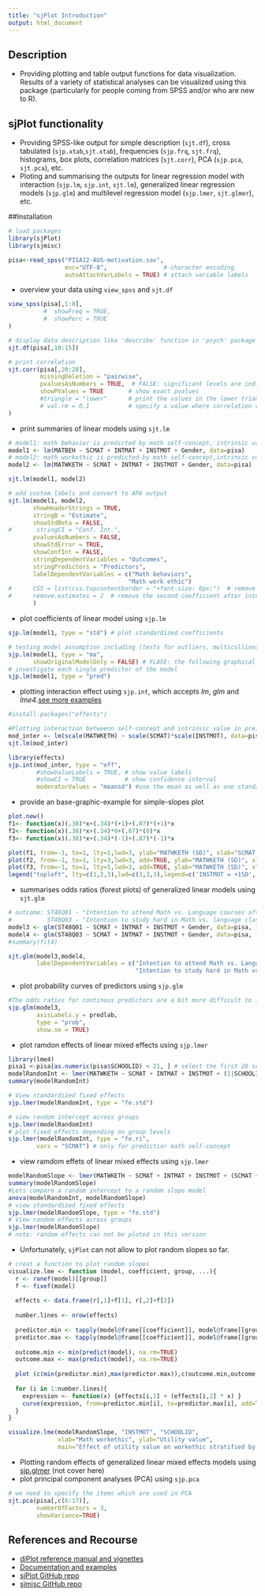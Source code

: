 ```yaml
---
title: "sjPlot Introduction"
output: html_document
---
```


## Description 
* Providing plotting and table output functions for data visualization. Results of a variety of statistical analyses can be visualized using this package (particularly for people coming from SPSS and/or who are new to R). 

## sjPlot functionality
* Providing SPSS-like output for simple description (`sjt.df`), cross tabulated (`sjp.xtab`,`sjt.xtab`), frequencies (`sjp.frq`, `sjt.frq`), histograms, box plots, correlation matrices (`sjt.corr`), PCA (`sjp.pca`, `sjt.pca`), etc.
* Ploting and summarising the outputs for linear regression model with interaction (`sjp.lm`,  `sjp.int`, `sjt.lm`), generalized linear regression models (`sjp.glm`) and multilevel regression model (`sjp.lmer`, `sjt.glmer`), etc. 

##Installation

```r
# load packages
library(sjPlot)
library(sjmisc)
```

```r
pisa<-read_spss("PISA12-AUS-motivation.sav", 
                enc="UTF-8",                # character encoding
                autoAttachVarLabels = TRUE) # attach variable labels
```

* overview your data using `view_spss` and `sjt.df`
```r
view_spss(pisa[,1:8],
          #  showFreq = TRUE, 
          #  showPerc = TRUE
)
```

```r
# display data description like 'describe' function in 'psych' package
sjt.df(pisa[,10:15])
```
```r
# print correlation 
sjt.corr(pisa[,20:28],  
         missingDeletion = "pairwise",
         pvaluesAsNumbers = TRUE,  # FALSE: significant levels are indicated by asterisks
         showPValues = TRUE       # show exact pvalues
         #triangle = "lower"      # print the values in the lower triangle of the table
         # val.rm = 0.1           # specify a value where correlation values are not printed to the table
)
```

* print summaries of linear models using `sjt.lm`
```r
# model1: math behavior is predicted by math self-concept, intrinsic value, utility value and gender
model1 <- lm(MATBEH ~ SCMAT + INTMAT + INSTMOT + Gender, data=pisa)
# model2: math workethic is predicted by math self-concept,intrinsic value, utility value and gender
model2 <- lm(MATWKETH ~ SCMAT + INTMAT + INSTMOT + Gender, data=pisa)
```

```r
sjt.lm(model1, model2)
```
```r
# add custom labels and convert to APA output
sjt.lm(model1, model2,
       showHeaderStrings = TRUE,
       stringB = "Estimate",
       showStdBeta = FALSE,
#       stringCI = "Conf. Int.",
       pvaluesAsNumbers = FALSE,
       showStdError = TRUE,
       showConfInt = FALSE,
       stringDependentVariables = "Outcomes",
       stringPredictors = "Predictors",
       labelDependentVariables = c("Math behaviors", 
                                  "Math work ethic")
#      CSS = list(css.topcontentborder = "+font-size: 0px;")  # remove intercept
#      remove.estimates = 2  # remove the second coefficient after intercept
       )       
```
                                     

*  plot coefficients of linear model using `sjp.lm`
```r
sjp.lm(model1, type = "std") # plot standardized coefficients
```
```r
# testing model assumption including (tests for outliers, multicollinearity, non-normality of residual and outliers, non-normlity of residual, homoscedasticity)
sjp.lm(model1, type = "ma",
       showOriginalModelOnly = FALSE) # FLASE: the following graphical tests will be both applied to the original and to the updated model
# investigate each single predictor of the model
sjp.lm(model1, type = "pred")         
```

* plotting interaction effect using `sjp.int`, which accepts _lm_, _glm_ and _lme4_.[see more examples](http://www.strengejacke.de/sjPlot/sjp.int/)
```r
#install.packages("effects") 
```
```r
#Plotting interaction betweenn self-concept and intrinsic value in preiding math workethic
mod_inter <- lm(scale(MATWKETH) ~ scale(SCMAT)*scale(INSTMOT), data=pisa, x = TRUE)
sjt.lm(mod_inter)
```
```r
library(effects)
sjp.int(mod_inter, type = "eff",
        #showValueLabels = TRUE, # show value labels
        #showCI = TRUE           # show confidence interval
        moderatorValues = "meansd") #use the mean as well as one standard deviation above and below the mean value.
```

* provide an base-graphic-example for simple-slopes plot 
```r
plot.new()
f1<- function(x)(.38)*x+(.34)*(+1)+(.07)*(+1)*x
f2<- function(x)(.38)*x+(.34)*0+(.07)*(0)*x
f3<- function(x)(.38)*x+(.34)*(-1)+(.07)*(-1)*x

plot(f1, from=-1, to=1, lty=1,lwd=3, ylab="MATWKETH (SD)", xlab="SCMAT (SD)", xlim=c(-1,1), ylim=c(-1,1))
plot(f2, from=-1, to=1, lty=3,lwd=3, add=TRUE, ylab="MATWKETH (SD)", xlab="SCMAT (SD)", xlim=c(-1,1), ylim=c(-1,1))
plot(f3, from=-1, to=1, lty=5,lwd=3, add=TRUE, ylab="MATWKETH (SD)", xlab="SCMAT (SD)", xlim=c(-1,1), ylim=c(-1,1))
legend("topleft", lty=c(1,2,3),lwd=c(3,3,3),legend=c('INSTMOT = +1SD','INSTMOT = Mean','INSTMOT = -1SD'))
```
* summarises odds ratios (forest plots) of generalized linear models using `sjt.glm`
```r
# outcome: ST48Q01 - "Intention to attend Math vs. Language courses after school"
#          ST48Q03 - "Intention to study hard in Math vs. language classes"
model3 <- glm(ST48Q01 ~ SCMAT + INTMAT + INSTMOT + Gender, data=pisa, family = binomial(link = "logit"))
model4 <- glm(ST48Q03 ~ SCMAT + INTMAT + INSTMOT + Gender, data=pisa, family = binomial(link = "logit"))
#summary(fit4)
```
```r
sjt.glm(model3,model4, 
        labelDependentVariables = c("Intention to attend Math vs. Language courses after school", 
                                    "Intention to study hard in Math vs. language classes"))
```

* plot probability curves of predictors using `sjp.glm`
```r
#The odds ratios for continous predictors are a bit more difficult to interpret than categorial variables. Thus, you can also plot probability curves of all predictors (covariates, coefficients)
sjp.glm(model3,
        axisLabels.y = predlab,
        type = "prob",
        show.se = TRUE)
```
* plot ramdon effects of linear mixed effects using `sjp.lmer`
```r
library(lme4)
pisa1 <-pisa[as.numeric(pisa$SCHOOLID) < 21, ] # select the first 20 schools for easy presentation
modelRandomInt <- lmer(MATWKETH ~ SCMAT + INTMAT + INSTMOT + (1|SCHOOLID) , data = pisa1)
summary(modelRandomInt)
```

```r
# View standardized fixed effects
sjp.lmer(modelRandomInt, type = "fe.std")
```

```r
# view random intercept across groups
sjp.lmer(modelRandomInt)
# plot fixed effects depending on group levels
sjp.lmer(modelRandomInt, type = "fe.ri",
        vars = "SCMAT") # only for predictior math self-concept
```
* view ramdom effets of linear mixed effects using `sjp.lmer`
```r
modelRandomSlope <- lmer(MATWKETH ~ SCMAT + INTMAT + INSTMOT + (SCMAT + INTMAT + INSTMOT|SCHOOLID) , data = pisa1)
summary(modelRandomSlope)
#Lets compare a random intercept to a random slope model
anova(modelRandomInt, modelRandomSlope)
# view standardized fixed effects
sjp.lmer(modelRandomSlope, type = "fe.std")
# View random effects across groups
sjp.lmer(modelRandomSlope)
# note: random effects can not be ploted in this version
```
* Unfortunately, `sjPlot` can not allow to plot random slopes so far. 
```r
# creat a function to plot random slopes
visualize.lme <- function (model, coefficient, group, ...){
  r <- ranef(model)[[group]]
  f <- fixef(model)
  
  effects <- data.frame(r[,1]+f[1], r[,2]+f[2])
  
  number.lines <- nrow(effects)
  
  predictor.min <- tapply(model@frame[[coefficient]], model@frame[[group]], min, na.rm=TRUE)
  predictor.max <- tapply(model@frame[[coefficient]], model@frame[[group]], max, na.rm=TRUE)
  
  outcome.min <- min(predict(model), na.rm=TRUE)
  outcome.max <- max(predict(model), na.rm=TRUE)
  
  plot (c(min(predictor.min),max(predictor.max)),c(outcome.min,outcome.max), type="n", ...)
  
  for (i in 1:number.lines){
    expression <- function(x) {effects[i,1] + (effects[i,2] * x) }
    curve(expression, from=predictor.min[i], to=predictor.max[i], add=TRUE)
  }
}

visualize.lme(modelRandomSlope, "INSTMOT", "SCHOOLID", 
              xlab="Math workethic", ylab="Utility value",
              main="Effect of utility value on workethic stratified by school")
```

* Plotting random effects of generalized linear mixed effects models using [sjp.glmer](http://www.strengejacke.de/sjPlot/sjp.glmer/) (not cover here)
* plot principal component analyses (PCA) using `sjp.pca`
```r
# we need to specify the items which are used in PCA
sjt.pca(pisa[,c(6:17)], 
        numberOfFactors = 3,
        showVariance=TRUE)
```

        
## References and Recourse
* [djPlot reference manual and vignettes](http://cran.r-project.org/web/packages/sjPlot/sjPlot.pdf)
* [Documentation and examples](http://www.strengejacke.de/sjPlot/)
* [sjPlot GitHub repo](https://github.com/sjPlot/devel) 
* [sjmisc GitHub repo](https://github.com/sjPlot/sjmisc)
